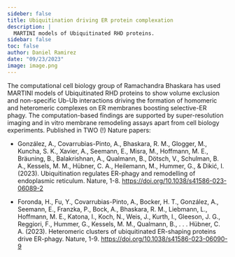```yaml
---
sideber: false
title: Ubiquitination driving ER protein complexation
description: |
  MARTINI models of Ubiquitinated RHD proteins.
sidebar: false
toc: false
author: Daniel Ramirez
date: "09/23/2023"
image: image.png
---
```


The computational cell biology group of Ramachandra Bhaskara has used MARTINI models of Ubiquitinated RHD proteins to show volume exclusion and non-specific Ub-Ub interactions driving the formation of homomeric and heteromeric complexes on ER membranes boosting selective-ER phagy. The computation-based findings are supported by super-resolution imaging and in vitro membrane remodeling assays apart from cell biology experiments. Published in TWO (!) Nature papers:
 
- González, A., Covarrubias-Pinto, A., Bhaskara, R. M., Glogger, M., Kuncha, S. K., Xavier, A., Seemann, E., Misra, M., Hoffmann, M. E., Bräuning, B., Balakrishnan, A., Qualmann, B., Dötsch, V., Schulman, B. A., Kessels, M. M., Hübner, C. A., Heilemann, M., Hummer, G., & Dikić, I. (2023). Ubiquitination regulates ER-phagy and remodelling of endoplasmic reticulum. Nature, 1-8. [https://doi.org/10.1038/s41586-023-06089-2](https://doi.org/10.1038/s41586-023-06089-2)

- Foronda, H., Fu, Y., Covarrubias-Pinto, A., Bocker, H. T., González, A., Seemann, E., Franzka, P., Bock, A., Bhaskara, R. M., Liebmann, L., Hoffmann, M. E., Katona, I., Koch, N., Weis, J., Kurth, I., Gleeson, J. G., Reggiori, F., Hummer, G., Kessels, M. M., Qualmann, B., . . . Hübner, C. A. (2023). Heteromeric clusters of ubiquitinated ER-shaping proteins drive ER-phagy. Nature, 1-9. [https://doi.org/10.1038/s41586-023-06090-9](https://doi.org/10.1038/s41586-023-06090-9)

